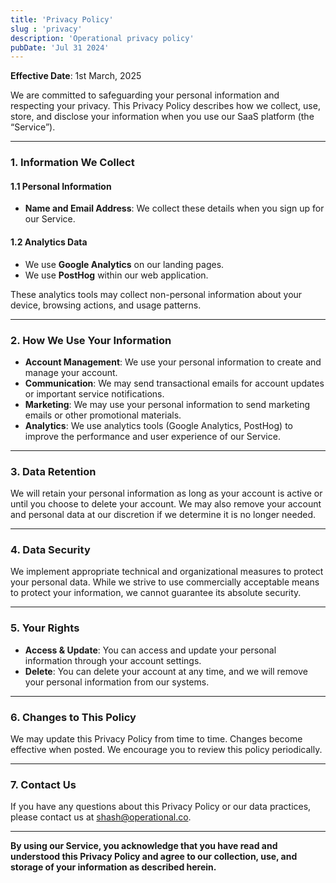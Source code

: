 ```yaml
---
title: 'Privacy Policy'
slug : 'privacy'
description: 'Operational privacy policy'
pubDate: 'Jul 31 2024'
---
```



**Effective Date**: 1st March, 2025

We are committed to safeguarding your personal information and respecting your privacy. This Privacy Policy describes how we collect, use, store, and disclose your information when you use our SaaS platform (the “Service”).

---

### 1. Information We Collect

#### 1.1 Personal Information
- **Name and Email Address**: We collect these details when you sign up for our Service.

#### 1.2 Analytics Data
- We use **Google Analytics** on our landing pages.
- We use **PostHog** within our web application.

These analytics tools may collect non-personal information about your device, browsing actions, and usage patterns.

---

### 2. How We Use Your Information

- **Account Management**: We use your personal information to create and manage your account.
- **Communication**: We may send transactional emails for account updates or important service notifications.
- **Marketing**: We may use your personal information to send marketing emails or other promotional materials.
- **Analytics**: We use analytics tools (Google Analytics, PostHog) to improve the performance and user experience of our Service.

---

### 3. Data Retention

We will retain your personal information as long as your account is active or until you choose to delete your account. We may also remove your account and personal data at our discretion if we determine it is no longer needed.

---

### 4. Data Security

We implement appropriate technical and organizational measures to protect your personal data. While we strive to use commercially acceptable means to protect your information, we cannot guarantee its absolute security.

---

### 5. Your Rights

- **Access & Update**: You can access and update your personal information through your account settings.
- **Delete**: You can delete your account at any time, and we will remove your personal information from our systems.

---

### 6. Changes to This Policy

We may update this Privacy Policy from time to time. Changes become effective when posted. We encourage you to review this policy periodically.

---

### 7. Contact Us

If you have any questions about this Privacy Policy or our data practices, please contact us at shash@operational.co.

---

**By using our Service, you acknowledge that you have read and understood this Privacy Policy and agree to our collection, use, and storage of your information as described herein.**
